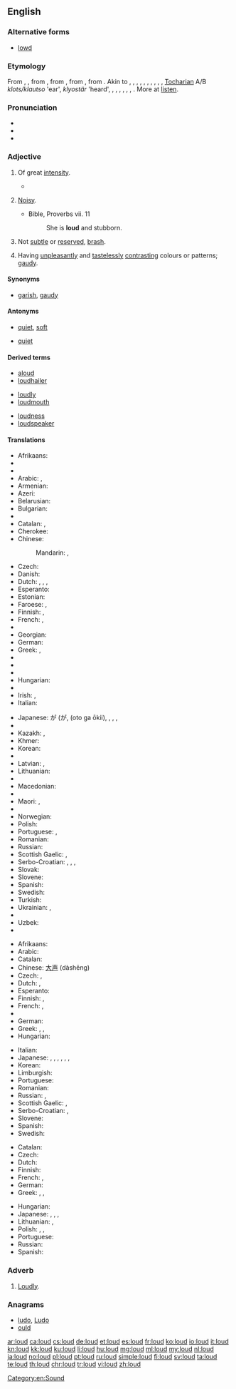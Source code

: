 {{also|Loud}}
==English==

===Alternative forms===
* [[lowd]] {{qualifier|obsolete}}

===Etymology===
From {{etyl|enm|en}} {{term|loud|lang=enm}}, {{term|lud|lang=enm}}, from {{etyl|ang|en}} {{term/t|ang|hlūd||loud, noisy, sounding, sonorous}}, from {{etyl|gem-pro|en}} {{term/t|gem-pro|*hlūþaz||heard}}, from {{etyl|ine-pro|en}} {{term/t|ine-pro|*ḱlewtos||heard, famous}}, from {{etyl|ine-pro|en}} {{term/t|ine-pro|*ḱlew-||to hear}}. Akin to {{etyl|sco|-}} {{term|loud|lang=sco}}, {{term|lowd||loud|lang=sco}}, {{etyl|fy|-}} {{term|lûd||loud|lang=fy}}, {{etyl|nl|-}} {{term|luid||loud|lang=nl}}, {{etyl|nds|-}} {{term|lud||loud|lang=nds}}, {{etyl|de|-}} {{term|laut||loud|lang=de}}, {{etyl|ga|-}} {{term|clú||repute|lang=ga}}, {{etyl|cy|-}} {{term|clywed||heard|lang=cy}}, {{term|clod||praise|lang=cy}}, {{etyl|la|-}} {{term|inclutus||famous|lang=la}}, [[Tocharian]] A/B ''klots/klautso'' 'ear', ''klyostär'' 'heard', {{etyl|grc|-}} {{term|κλυτός||famous|tr=klútós|lang=grc}}, {{etyl|sq|-}} {{term|quaj||to name, call|lang=sq}}, {{term|shquar||famous, notorious|lang=sq}}, {{etyl|xcl|-}} {{term|լու|tr=lu||the act of hearing|lang=xcl}}, {{etyl|cu|-}} {{term|слава||glory|tr=slava|lang=cu}}, {{term|слово||word|tr=slovo|lang=cu}}, {{etyl|sa|-}} {{term|श्रव||glory|tr=śráva|lang=sa}}. More at [[listen]].

===Pronunciation===
* {{IPA|/laʊd/}}
* {{audio|en-us-loud.ogg|Audio (US)|lang=en}}
* {{rhymes|aʊd}}

===Adjective===
{{en-adj|er}}

# {{context|of a sound|lang=en}} Of great [[intensity]].
#* {{quote-book|year=1898|author={{w|Winston Churchill (novelist)|Winston Churchill}}
|title={{w|The Celebrity}}|chapter=4
|passage=Mr. Cooke at once began a tirade against the residents of Asquith for permitting a sandy and generally disgraceful condition of the roads. So roundly did he vituperate the inn management in particular, and with such a '''loud''' flow of words, that I trembled lest he should be heard on the veranda.}}
#: {{usex|lang=en|Turn that music down; it's too '''loud.'''}}
# {{context|of a person, thing, event, etc.|lang=en}} [[noisy|Noisy]].
#* Bible, Proverbs vii. 11
#*: She is '''loud''' and stubborn.
#: {{usex|lang=en|a '''loud''' party that went on all night}}
# {{context|of a person, event, etc.|lang=en}} Not [[subtle]] or [[reserved]], [[brash]].
# {{context|of clothing, decorations, etc.|lang=en}} Having [[unpleasant]]ly and [[tasteless]]ly [[contrast]]ing colours or patterns; [[gaudy]].
#: {{usex|lang=en|a '''loud''' style of dress;&nbsp; '''loud colors'''}}

====Synonyms====
* {{sense|of clothing, etc}} [[garish]], [[gaudy]]

====Antonyms====
* {{sense|sound}} [[quiet]], [[soft]]
* {{sense|person}} [[quiet]]

====Derived terms====
{{rel-top3|Terms derived from ''loud'' (adjective)}}
* [[aloud]]
* [[loudhailer]]
{{rel-mid3}}
* [[loudly]]
* [[loudmouth]]
{{rel-mid3}}
* [[loudness]]
* [[loudspeaker]]
{{rel-bottom}}

====Translations====
{{trans-top|of a sound}}
* Afrikaans: {{t|af|hard}}
* {{trreq|sq}}
* {{trreq|am}}
* Arabic: {{qualifier|indefinite}} {{t|ar|عالٍ|tr=ʿālin}}, {{qualifier|definite}} {{t|ar|عالي|tr=al-ʿāliyy|alt=العالي}}
* Armenian: {{t+|hy|բարձր|tr=barjr}}
* Azeri: {{t+|az|uca}}
* Belarusian: {{t|be|гучны|tr=húčny|sc=Cyrl}}
* Bulgarian: {{t+|bg|гръмък|tr=grǎ̀mǎk|sc=Cyrl}}
* {{trreq|my}}
* Catalan: {{t+|ca|fort}}, {{t+|ca|alt}}
* Cherokee: {{t|chr|ᎠᏍᏓᏯ|tr=asdaya|sc=Cher}}
* Chinese:
*: Mandarin: {{t|cmn|大聲|alt=大聲的|sc=Hani}}, {{t+|cmn|大声|tr=dàshēng de|alt=大声的|sc=Hani}}
* Czech: {{t+|cs|hlasitý}}
* Danish: {{t+|da|høj}}
* Dutch: {{t+|nl|luid}}, {{t+|nl|luide}}, {{t+|nl|hard}}, {{t+|nl|harde}}
* Esperanto: {{t|eo|laŭta}}
* Estonian: {{t|et|vali}}
* Faroese: {{t|fo|høgur}}, {{t|fo|harður}}
* Finnish: {{t+|fi|äänekäs}}, {{t|fi|kovalla}}
* French: {{t+|fr|fort|m}}, {{t+|fr|forte|f}}
* {{trreq|gl}}
* Georgian: {{t|ka|ხმამაღალი|tr=xmamaḡali|sc=Geor}}
* German: {{t+|de|laut}}
* Greek: {{t+|el|ηχηρός|m|tr=ikhiros}}, {{t+|el|δυνατός|m|tr=dinatos}}
* {{trreq|gu}}
* {{trreq|he}}
* {{trreq|hi}}
* Hungarian: {{t+|hu|hangos}}
* {{trreq|io}}
* Irish: {{t+|ga|ard}}, {{t|ga|glórach}}
* Italian: {{t+|it|forte|m|f}}
{{trans-mid}}
* Japanese: {{l|ja|音}}が{{l|ja|大きい}} ({{l|ja|おと}}が{{l|ja|おおきい}}, (oto ga ōkii), {{qualifier|of a voice}} {{t+|ja|大声|tr=[[おおごえ]], ōgoe|sc=Jpan}}, {{t|ja|騒々しい|tr=[[そうぞうしい]], sōzōshii|sc=Jpan}}, {{t|ja|喧しい|tr=[[やかましい]], yakamashii|sc=Jpan}}, {{t|ja|煩い|tr=[[うるさい]], urusai|sc=Jpan}}
* {{trreq|kn}}
* Kazakh: {{t|kk|қатты|tr=qattı|sc=Cyrl}}, {{t|kk|сартыл|tr=sartıl|sc=Cyrl}}
* Khmer: {{t+|km|ខ្លាំង|tr=klang|sc=Khmr}}
* Korean: {{t+|ko|시끄럽다|tr=sikkeureopda|sc=Kore}}
* {{trreq|ku}}
* Latvian: {{t|lv|skaļš}}, {{t|lv|skanīgs}}
* Lithuanian: {{t|lt|garsus}}
* {{trreq|lb}}
* Macedonian: {{t|mk|гласен|tr=glásen|sc=Cyrl}}
* {{trreq|mt}}
* Maori: {{t|mi|tīhoihoi}}, {{t|mi|tīwerawera}}
* {{trreq|mwl}}
* Norwegian: {{t|no|høy}}
* Polish: {{t+|pl|głośny}}
* Portuguese: {{t+|pt|alto|m}}, {{t+|pt|alta|f}}
* Romanian: {{t+|ro|tare}}
* Russian: {{t+|ru|громкий|tr=grómkij}}
* Scottish Gaelic: {{t|gd|faramach}}, {{t|gd|fuaimneach}}
* Serbo-Croatian: {{t|sh|glȁsan}}, {{t|sh|bȕčan}}, {{t|sh|гласан}}, {{t|sh|бучан}}
* Slovak: {{t|sk|hlasný}}
* Slovene: {{t+|sl|glasen}}
* Spanish: {{t+|es|fuerte|m|f}}
* Swedish: {{t+|sv|hög}}
* Turkish: {{t+|tr|yüksek}}
* Ukrainian: {{t|uk|голосний|tr=holósnyj|sc=Cyrl}}, {{t|uk|гучний|tr=húčnyj|sc=Cyrl}}
* {{trreq|ur}}
* Uzbek: {{t|uz|qichqiroq}}
* {{trreq|vo}}
{{trans-bottom}}

{{trans-top|noisy}}
* Afrikaans: {{t|af|hard}}
* Arabic: {{t|ar|عالي|tr=ʕāli}}
* Catalan: {{t|ca|estrident}}
* Chinese: [[大声]] (dàshēng)
* Czech: {{t+|cs|hlasitý}}, {{t|cs|hlučný}}
* Dutch: {{t+|nl|luidruchtig}}, {{t+|nl|luidruchtige}}
* Esperanto: {{t|eo|brua}}
* Finnish: {{t+|fi|äänekäs}}, {{t+|fi|kovaääninen}}
* French: {{t+|fr|bruyant|m}}, {{t+|fr|bruyante|f}}
* {{trreq|ka}}
* German: {{t+|de|laut}}
* Greek: {{t+|el|θορυβώδης|m|tr=θorivodis}}, {{t+|el|βροντερός|m|tr=vronteros}}, {{t+|el|βροντώδης|m|tr=vrontodis}}
* Hungarian: {{t+|hu|hangos}}
{{trans-mid}}
* Italian: {{t+|it|rumoroso|m}}
* Japanese: {{t|ja|煩い|tr=[[うるさい]], [[urusai]]|sc=Jpan}}, {{t+|ja|姦しい|tr=[[かしましい]], [[kashimashii]]|sc=Jpan}}, {{t|ja|囂しい|tr=[[かまびすしい]], [[kamabisushii]]|sc=Jpan}}, {{t|ja|騒がしい|tr=[[さわがしい]], [[sawagashii]]|sc=Jpan}}, {{t|ja|騒々しい|tr=[[そうぞうしい]], [[sōzōshii]]|sc=Jpan}}, {{t|ja|騒然|tr=[[そうぜん]], [[sōzen]]|sc=Jpan}}, {{t|ja|喧しい|tr=[[やかましい]], [[yakamashii]]|sc=Jpan}}
* Korean: {{t|ko|시끄러운|tr=sikkeureoun}}
* Limburgish: {{t+|li|helle}}
* Portuguese: {{t+|pt|barulhento}}
* Romanian: {{t+|ro|gălăgios}}
* Russian: {{t+|ru|громкий|tr=grómkij}}, {{t+|ru|шумный|tr=šúmnyj}}
* Scottish Gaelic: {{t|gd|faramach}}, {{t|gd|fuaimneach}}
* Serbo-Croatian: {{t|sh|glȁsan}}, {{t|sh|bȕčan}}
* Slovene: {{t|sl|hrupen}}
* Spanish: {{t+|es|ruidoso}}
* Swedish: {{t+|sv|ljudlig}}
{{trans-bottom}}

{{trans-top|of a colour, clothing, etc.}}
* Catalan: {{t|ca|cridaner}}
* Czech: {{t|cs|křiklavý}}
* Dutch: {{t+|nl|vloekend}}
* Finnish: {{t|fi|räikeä}}
* French: {{t+|fr|voyant|m}}, {{t+|fr|voyante|f}}
* German: {{t+|de|grell}}
* Greek: {{t+|el|φανταχτερός|m|tr=fantakhteros}}, {{t+|el|χτυπητός|m|tr=khtipitos}}, {{t+|el|κραυγαλέος|m|tr=kravgaleos}}
{{trans-mid}}
* Hungarian: {{t+|hu|harsány}}
* Japanese: {{t|ja|派手|alt=派手な|tr=はでな, hade na|sc=Jpan}}, {{t+|ja|けばけばしい|tr=[[kebakebashii]]|sc=Jpan}}, {{t|ja|どぎつい|tr=[[dogitsui]]|sc=Jpan}}, {{t|ja|毒々しい|tr=[[どくどくしい]], [[dokudokushii]]|sc=Jpan}}
* Lithuanian: {{t|lt|rėksmingas|m}}, {{t|lt|rėksminga|f}}
* Polish: {{t+|pl|krzykliwy|m}}, {{t|pl|krzykliwa|f}}, {{t|pl|krzykliwe}}
* Portuguese: {{t+|pt|berrante}}
* Russian: {{t+|ru|кричащий|tr=kričáš'ij}}
* Spanish: {{t|es|chillón|m}}
{{trans-bottom}}

===Adverb===
{{en-adv}}

# [[loudly|Loudly]].

===Anagrams===
* [[ludo#English|ludo]], [[Ludo#English|Ludo]]
* [[ould#English|ould]]

[[Category:en:Sound]]

[[ar:loud]]
[[ca:loud]]
[[cs:loud]]
[[de:loud]]
[[et:loud]]
[[es:loud]]
[[fr:loud]]
[[ko:loud]]
[[io:loud]]
[[it:loud]]
[[kn:loud]]
[[kk:loud]]
[[ku:loud]]
[[li:loud]]
[[hu:loud]]
[[mg:loud]]
[[ml:loud]]
[[my:loud]]
[[nl:loud]]
[[ja:loud]]
[[no:loud]]
[[pl:loud]]
[[pt:loud]]
[[ru:loud]]
[[simple:loud]]
[[fi:loud]]
[[sv:loud]]
[[ta:loud]]
[[te:loud]]
[[th:loud]]
[[chr:loud]]
[[tr:loud]]
[[vi:loud]]
[[zh:loud]]